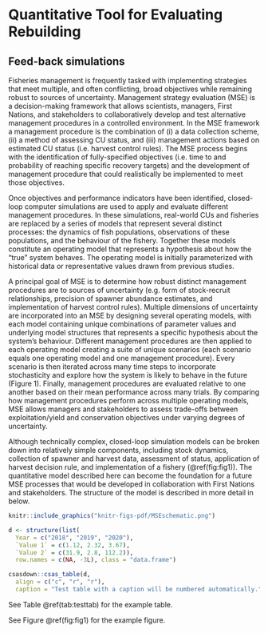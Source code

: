 # Quantitative Tool for Evaluating Rebuilding

## Feed-back simulations

Fisheries management is frequently tasked with implementing strategies that meet multiple, and often conflicting, broad objectives while remaining robust to sources of uncertainty. Management strategy evaluation (MSE) is a decision-making framework that allows scientists, managers, First Nations, and stakeholders to collaboratively develop and test alternative management procedures in a controlled environment. In the MSE framework a management procedure is the combination of (i) a data collection scheme, (ii) a method of assessing CU status, and (iii) management actions based on estimated CU status (i.e. harvest control rules). The MSE process begins with the identification of fully-specified objectives (i.e. time to and probability of reaching specific recovery targets) and the development of management procedure that could realistically be implemented to meet those objectives. 

Once objectives and performance indicators have been identified, closed-loop computer simulations are used to apply and evaluate different management procedures. In these simulations, real-world CUs and fisheries are replaced by a series of models that represent several distinct processes: the dynamics of fish populations, observations of these populations, and the behaviour of the fishery. Together these models constitute an operating model that represents a hypothesis about how the “true” system behaves. The operating model is initially parameterized with historical data or representative values drawn from previous studies. 

A principal goal of MSE is to determine how robust distinct management procedures are to sources of uncertainty (e.g. form of stock-recruit relationships, precision of spawner abundance estimates, and implementation of harvest control rules). Multiple dimensions of uncertainty are incorporated into an MSE by designing several operating models, with each model containing unique combinations of parameter values and underlying model structures that represents a specific hypothesis about the system’s behaviour. Different management procedures are then applied to each operating model creating a suite of unique scenarios (each scenario equals one operating model and one management procedure). Every scenario is then iterated across many time steps to incorporate stochasticity and explore how the system is likely to behave in the future (Figure 1). Finally, management procedures are evaluated relative to one another based on their mean performance across many trials. By comparing how management procedures perform across multiple operating models, MSE allows managers and stakeholders to assess trade-offs between exploitation/yield and conservation objectives under varying degrees of uncertainty. 

Although technically complex, closed-loop simulation models can be broken down into relatively simple components, including stock dynamics, collection of spawner and harvest data, assessment of status, application of harvest decision rule, and implementation of a fishery (\@ref(fig:fig1)). The quantitative model described here can become the foundation for a future MSE processes that would be developed in collaboration with First Nations and stakeholders. The structure of the model is described in more detail in below. 


```r
knitr::include_graphics("knitr-figs-pdf/MSEschematic.png")
```

```r
d <- structure(list(
  Year = c("2018", "2019", "2020"), 
  `Value 1` = c(1.12, 2.32, 3.67), 
  `Value 2` = c(31.9, 2.8, 112.2)), 
  row.names = c(NA, -3L), class = "data.frame")

csasdown::csas_table(d,
  align = c("c", "r", "r"),
  caption = "Test table with a caption will be numbered automatically.")
```

See Table \@ref(tab:testtab) for the example table.

See Figure \@ref(fig:fig1) for the example figure.

\clearpage
